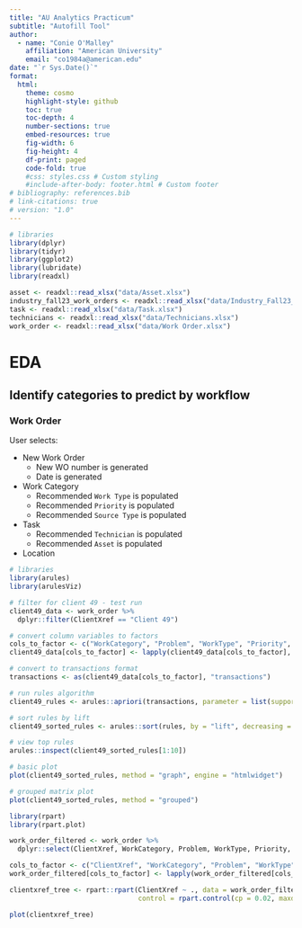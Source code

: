 ```yaml
---
title: "AU Analytics Practicum"
subtitle: "Autofill Tool"
author: 
  - name: "Conie O'Malley"
    affiliation: "American University"
    email: "co1984a@american.edu"
date: "`r Sys.Date()`"
format: 
  html:
    theme: cosmo 
    highlight-style: github 
    toc: true
    toc-depth: 4
    number-sections: true 
    embed-resources: true
    fig-width: 6 
    fig-height: 4
    df-print: paged
    code-fold: true
    #css: styles.css # Custom styling
    #include-after-body: footer.html # Custom footer
# bibliography: references.bib 
# link-citations: true
# version: "1.0"
---
```



```r

# libraries
library(dplyr)
library(tidyr)
library(ggplot2)
library(lubridate)
library(readxl)

```


```r

asset <- readxl::read_xlsx("data/Asset.xlsx")
industry_fall23_work_orders <- readxl::read_xlsx("data/Industry_Fall23_620 Work Order (2).xlsx")
task <- readxl::read_xlsx("data/Task.xlsx")
technicians <- readxl::read_xlsx("data/Technicians.xlsx")
work_order <- readxl::read_xlsx("data/Work Order.xlsx")

```

# EDA

## Identify categories to predict by workflow

### Work Order

User selects:

- New Work Order
  - New WO number is generated
  - Date is generated

- Work Category
  - Recommended `Work Type` is populated 
  - Recommended `Priority` is populated
  - Recommended `Source Type` is populated

- Task
  - Recommended `Technician` is populated
  - Recommended `Asset` is populated

- Location


```r

# libraries
library(arules)
library(arulesViz)

```

```r

# filter for client 49 - test run
client49_data <- work_order %>% 
  dplyr::filter(ClientXref == "Client 49")

# convert column variables to factors
cols_to_factor <- c("WorkCategory", "Problem", "WorkType", "Priority", "SourceType", "assetid")
client49_data[cols_to_factor] <- lapply(client49_data[cols_to_factor], as.factor)

# convert to transactions format
transactions <- as(client49_data[cols_to_factor], "transactions")

# run rules algorithm
client49_rules <- arules::apriori(transactions, parameter = list(support = 0.05, confidence = 0.8))

# sort rules by lift
client49_sorted_rules <- arules::sort(rules, by = "lift", decreasing = TRUE)

# view top rules
arules::inspect(client49_sorted_rules[1:10])

# basic plot
plot(client49_sorted_rules, method = "graph", engine = "htmlwidget")

# grouped matrix plot
plot(client49_sorted_rules, method = "grouped")

```

```r

library(rpart)
library(rpart.plot)

work_order_filtered <- work_order %>% 
  dplyr::select(ClientXref, WorkCategory, Problem, WorkType, Priority, SourceType)

cols_to_factor <- c("ClientXref", "WorkCategory", "Problem", "WorkType", "Priority", "SourceType")
work_order_filtered[cols_to_factor] <- lapply(work_order_filtered[cols_to_factor], as.factor)

clientxref_tree <- rpart::rpart(ClientXref ~ ., data = work_order_filtered, method = "class", 
                                control = rpart.control(cp = 0.02, maxdepth = 2, minsplit = 50))

plot(clientxref_tree)

```